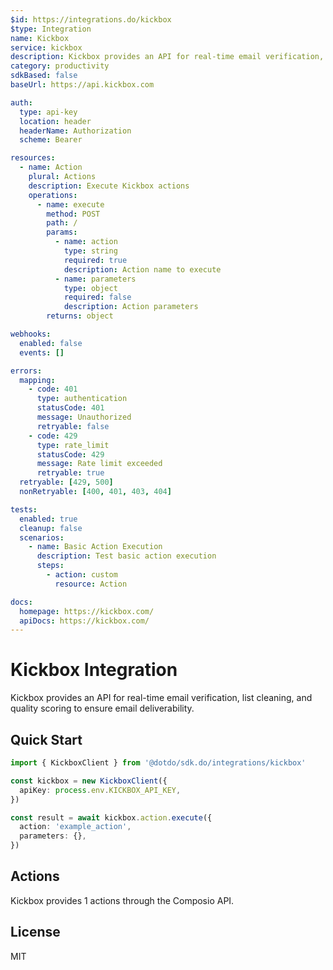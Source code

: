 ```yaml
---
$id: https://integrations.do/kickbox
$type: Integration
name: Kickbox
service: kickbox
description: Kickbox provides an API for real-time email verification, list cleaning, and quality scoring to ensure email deliverability.
category: productivity
sdkBased: false
baseUrl: https://api.kickbox.com

auth:
  type: api-key
  location: header
  headerName: Authorization
  scheme: Bearer

resources:
  - name: Action
    plural: Actions
    description: Execute Kickbox actions
    operations:
      - name: execute
        method: POST
        path: /
        params:
          - name: action
            type: string
            required: true
            description: Action name to execute
          - name: parameters
            type: object
            required: false
            description: Action parameters
        returns: object

webhooks:
  enabled: false
  events: []

errors:
  mapping:
    - code: 401
      type: authentication
      statusCode: 401
      message: Unauthorized
      retryable: false
    - code: 429
      type: rate_limit
      statusCode: 429
      message: Rate limit exceeded
      retryable: true
  retryable: [429, 500]
  nonRetryable: [400, 401, 403, 404]

tests:
  enabled: true
  cleanup: false
  scenarios:
    - name: Basic Action Execution
      description: Test basic action execution
      steps:
        - action: custom
          resource: Action

docs:
  homepage: https://kickbox.com/
  apiDocs: https://kickbox.com/
---
```


# Kickbox Integration

Kickbox provides an API for real-time email verification, list cleaning, and quality scoring to ensure email deliverability.

## Quick Start

```typescript
import { KickboxClient } from '@dotdo/sdk.do/integrations/kickbox'

const kickbox = new KickboxClient({
  apiKey: process.env.KICKBOX_API_KEY,
})

const result = await kickbox.action.execute({
  action: 'example_action',
  parameters: {},
})
```

## Actions

Kickbox provides 1 actions through the Composio API.

## License

MIT
